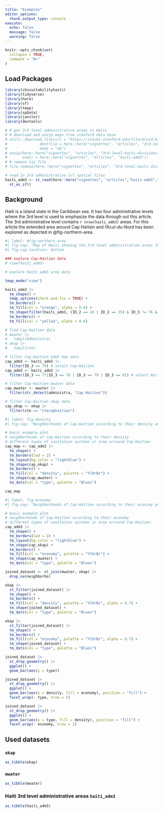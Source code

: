 ```yaml
---
title: "Examples"
editor_options: 
  chunk_output_type: console
execute:
  echo: false
  message: false
  warning: false
---
```


```r
knitr::opts_chunk$set(
  collapse = TRUE,
  comment = "#>"
)
```

## Load Packages

```r
library(cbssuitabilityhaiti)
library(tidyverse)
library(here)
library(sf)
library(tmap)
library(spData)
library(janitor)
library(devtools)
```

```r
# # get 3rd level administrative areas in Haiti
# # download and unzip maps from stanford data base
# utils::download.file(url = "https://stacks.stanford.edu/file/druid:kz179wf4778/data.zip?download=true",
#               destfile = here::here("vignettes", "articles", "3rd-level-haiti-divisions.zip",
#               mode = "wb")
# unzip(here::here("vignettes", "articles", "3rd-level-haiti-divisions.zip"),
#       exdir = here::here("vignettes", "articles", "haiti-adm3"))
# # remove zip file
# file.remove(here::here("vignettes", "articles", "3rd-level-haiti-divisions.zip")

# read in 3rd administrative lvl spatial files
haiti_adm3 <- st_read(here::here("vignettes", "articles","haiti-adm3","HTI_adm3.shp")) |>
  st_as_sf()

```

## Background

Haiti is a island state in the Caribbean sea. It has four administrative levels where the 3rd level is used to emphasize the data through out this article. The 3rd administrative level contains `r nrow(haiti_adm3)` areas. For this article the extended area around Cap Haïtien and l'Acul-du-Nord has been explored as depicted in @fig-northern-area.

```r
#| label: #fig-northern-area
#| fig-cap: "Map of Haiti showing the 3rd level administration areas that are being investigated (yellow)."
#| fig-cap-location: bottom

### explore Cap-Haitien data
# view(haiti_adm3)

# explore Haiti adm3 area data

tmap_mode("view")

haiti_adm3 |> 
  tm_shape() +
  tmap_options(check.and.fix = TRUE) +
  tm_borders() +
  tm_fill(col = "orange", alpha = 0.6) +
  tm_shape(filter(haiti_adm3, (ID_2 == 24 | ID_2 == 25) & ID_3 != 76 & ID_3 != 80)) +
  tm_borders() +
  tm_fill(col = "yellow", alpha = 0.6)

# find Cap-Haitien data
# mwater |>
#   tabyl(Administra)
# okap |>
#   tabyl(cte)
```

```r
# filter Cap-Haitien adm3 map data
cap_adm3 <- haiti_adm3 |>
  filter(ID_3 == 79) # select Cap-Haitien
cap_adm3 <- haiti_adm3 |>
  filter(ID_3 == 77|ID_3 == 78 | ID_3 == 79 | ID_3 == 81) # select North

# filter Cap-Haitien mwater data
cap_mwater <- mwater |>
  filter(str_detect(administra, "Cap Haitien"))

# filter Cap-Haitien okap data
cap_okap <- okap |>
  filter(cte == "ctecaphaitien")
```

```r
#| label: fig-density
#| fig-cap: "Neighborhoods of Cap-Haitien according to their density and different types of sanitation systems in area arround Cap-Haitien"

# basic example plot
# neighborhoods of Cap-Haitien according to their density
# different types of sanitation systems in area arround Cap-Haitien
cap_map <- cap_adm3 |>
  tm_shape() +
  tm_borders(lwd = 2) +
  tm_layout(bg.color = "lightblue") +
  tm_shape(cap_okap) +
  tm_borders() +
  tm_fill(col = "density", palette = "YlOrBr") +
  tm_shape(cap_mwater) +
  tm_dots(col = "type", palette = "Blues")

cap_map
```

```r
#| label: fig-economy
#| fig-cap: "Neighborhoods of Cap-Haitien according to their econimy and different types of sanitation systems in area arround Cap-Haitien"

# basic example plot
# neighborhoods of Cap-Haitien according to their economy
# different types of sanitation systems in area arround Cap-Haitien
cap_adm3 |>
  tm_shape() +
  tm_borders(lwd = 2) +
  tm_layout(bg.color = "lightblue") +
  tm_shape(cap_okap) +
  tm_borders() +
  tm_fill(col = "economy", palette = "YlOrBr") +
  tm_shape(cap_mwater) +
  tm_dots(col = "type", palette = "Blues")
```

```r
joined_dataset <- st_join(mwater, okap) |> 
  drop_na(neighborho)
```

```r
okap |>
  st_filter(joined_dataset) |> 
  tm_shape() +
  tm_borders() +
  tm_fill(col = "density", palette = "YlOrBr", alpha = 0.7) +
  tm_shape(joined_dataset) +
  tm_dots(col = "type", palette = "Blues")
```

```r
okap |> 
  st_filter(joined_dataset) |> 
  tm_shape() +
  tm_borders() +
  tm_fill(col = "economy", palette = "YlOrBr", alpha = 0.7) +
  tm_shape(joined_dataset) +
  tm_dots(col = "type", palette = "Blues")
```

```r
joined_dataset |> 
  st_drop_geometry() |> 
  ggplot() +
  geom_bar(aes(y = type))
```

```r
joined_dataset |>
  st_drop_geometry() |> 
  ggplot() +
  geom_bar(aes(y = density, fill = economy), position = "fill") +
  facet_wrap(~ type, nrow = 5)
```

```r
joined_dataset |> 
  st_drop_geometry() |> 
  ggplot() +
  geom_bar(aes(y = type, fill = density), position = "fill") +
  facet_wrap(~ economy, nrow = 2)
```

## Used datasets

### `okap`

```r
as_tibble(okap)
```

### `mwater`

```r
as_tibble(mwater)
```

### Haiti 3rd level administrative areas `haiti_adm3`

```r
as_tibble(haiti_adm3)
```
